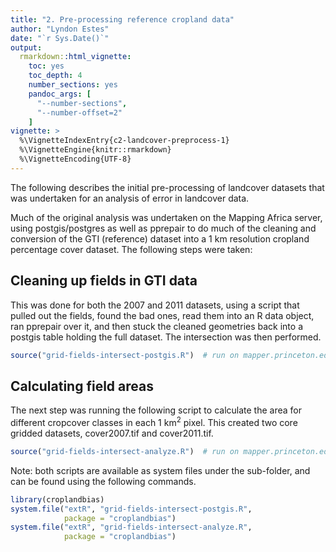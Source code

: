 ```yaml
---
title: "2. Pre-processing reference cropland data"
author: "Lyndon Estes"
date: "`r Sys.Date()`"
output: 
  rmarkdown::html_vignette:
    toc: yes
    toc_depth: 4
    number_sections: yes
    pandoc_args: [
      "--number-sections",
      "--number-offset=2"
    ]
vignette: >
  %\VignetteIndexEntry{c2-landcover-preprocess-1}
  %\VignetteEngine{knitr::rmarkdown}
  %\VignetteEncoding{UTF-8}
---
```


<!--# Pre-processing reference cropland data layer-->
The following describes the initial pre-processing of landcover datasets that was undertaken for an analysis of error in landcover data. 

Much of the original analysis was undertaken on the Mapping Africa server, using postgis/postgres as well as pprepair to do much of the cleaning and conversion of the GTI (reference) dataset into a 1 km resolution cropland percentage cover dataset. The following steps were taken: 

## Cleaning up fields in GTI data
This was done for both the 2007 and 2011 datasets, using a script that pulled out the fields, found the bad ones, read them into an R data object, ran pprepair over it, and then stuck the cleaned geometries back into a postgis table holding the full dataset. The intersection was then performed. 

```r
source("grid-fields-intersect-postgis.R")  # run on mapper.princeton.edu
```

## Calculating field areas 

The next step was running the following script to calculate the area for different cropcover classes in each 1 km^2^ pixel.  This created two core gridded datasets, cover2007.tif and cover2011.tif. 

```r
source("grid-fields-intersect-analyze.R")  # run on mapper.princeton.edu
```

Note: both scripts are available as system files under the sub-folder, and can be found using the following commands. 
```r
library(croplandbias)
system.file("extR", "grid-fields-intersect-postgis.R", 
            package = "croplandbias")
system.file("extR", "grid-fields-intersect-analyze.R", 
            package = "croplandbias")
```




